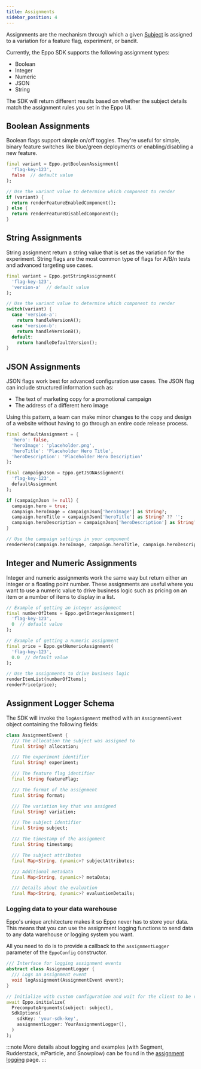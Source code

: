 ```yaml
---
title: Assignments
sidebar_position: 4
---
```


Assignments are the mechanism through which a given [Subject](/sdks/sdk-features/subjects) is assigned to a variation for a feature flag, experiment, or bandit.

Currently, the Eppo SDK supports the following assignment types:

- Boolean
- Integer
- Numeric
- JSON
- String

The SDK will return different results based on whether the subject details match the assignment rules you set in the Eppo UI.

## Boolean Assignments

Boolean flags support simple on/off toggles. They're useful for simple, binary feature switches like blue/green deployments or enabling/disabling a new feature.

```dart
final variant = Eppo.getBooleanAssignment(
  'flag-key-123',
  false  // default value
);

// Use the variant value to determine which component to render
if (variant) {
  return renderFeatureEnabledComponent();
} else {
  return renderFeatureDisabledComponent();
}
```

## String Assignments

String assignment return a string value that is set as the variation for the experiment. 
String flags are the most common type of flags for A/B/n tests and advanced targeting use cases.

```dart
final variant = Eppo.getStringAssignment(
  'flag-key-123',
  'version-a'  // default value
);

// Use the variant value to determine which component to render
switch(variant) {
  case 'version-a':
    return handleVersionA();
  case 'version-b':
    return handleVersionB();
  default:
    return handleDefaultVersion();
}
```

## JSON Assignments

JSON flags work best for advanced configuration use cases. The JSON flag can include structured information such as:

- The text of marketing copy for a promotional campaign
- The address of a different hero image

Using this pattern, a team can make minor changes to the copy and design of a website without having to go through an entire code release process.

```dart
final defaultAssignment = {
  'hero': false,
  'heroImage': 'placeholder.png',
  'heroTitle': 'Placeholder Hero Title',
  'heroDescription': 'Placeholder Hero Description'
};

final campaignJson = Eppo.getJSONAssignment(
  'flag-key-123',
  defaultAssignment
);

if (campaignJson != null) {
  campaign.hero = true;
  campaign.heroImage = campaignJson['heroImage'] as String?;
  campaign.heroTitle = campaignJson['heroTitle'] as String? ?? '';
  campaign.heroDescription = campaignJson['heroDescription'] as String? ?? '';
}

// Use the campaign settings in your component
renderHero(campaign.heroImage, campaign.heroTitle, campaign.heroDescription);
```

## Integer and Numeric Assignments

Integer and numeric assignments work the same way but return either an integer or a floating point number. 
These assignments are useful where you want to use a numeric value to drive business logic such as pricing on an item or a number of items to display in a list.

```dart
// Example of getting an integer assignment
final numberOfItems = Eppo.getIntegerAssignment(
  'flag-key-123',
  0  // default value
);

// Example of getting a numeric assignment
final price = Eppo.getNumericAssignment(
  'flag-key-123',
  0.0  // default value
);

// Use the assignments to drive business logic
renderItemList(numberOfItems);
renderPrice(price);
```

## Assignment Logger Schema

The SDK will invoke the `logAssignment` method with an `AssignmentEvent` object containing the following fields:

```dart
class AssignmentEvent {
  /// The allocation the subject was assigned to
  final String? allocation;

  /// The experiment identifier
  final String? experiment;

  /// The feature flag identifier
  final String featureFlag;

  /// The format of the assignment
  final String format;

  /// The variation key that was assigned
  final String? variation;

  /// The subject identifier
  final String subject;

  /// The timestamp of the assignment
  final String timestamp;

  /// The subject attributes
  final Map<String, dynamic>? subjectAttributes;

  /// Additional metadata
  final Map<String, dynamic>? metaData;

  /// Details about the evaluation
  final Map<String, dynamic>? evaluationDetails;
```

### Logging data to your data warehouse

Eppo's unique architecture makes it so Eppo never has to store your data. This means that you can use the assignment 
logging functions to send data to any data warehouse or logging system you want.

All you need to do is to provide a callback to the `assignmentLogger` parameter of the `EppoConfig` constructor.

```dart
/// Interface for logging assignment events
abstract class AssignmentLogger {
  /// Logs an assignment event
  void logAssignment(AssignmentEvent event);
}

// Initialize with custom configuration and wait for the client to be ready
await Eppo.initialize(
  PrecomputeArguments(subject: subject),
  SdkOptions(
    sdkKey: 'your-sdk-key',
    assignmentLogger: YourAssignmentLogger(),
  )
);
```

:::note
More details about logging and examples (with Segment, Rudderstack, mParticle, and Snowplow) 
can be found in the [assignment logging](/sdks/event-logging/assignment-logging/) page.
:::
